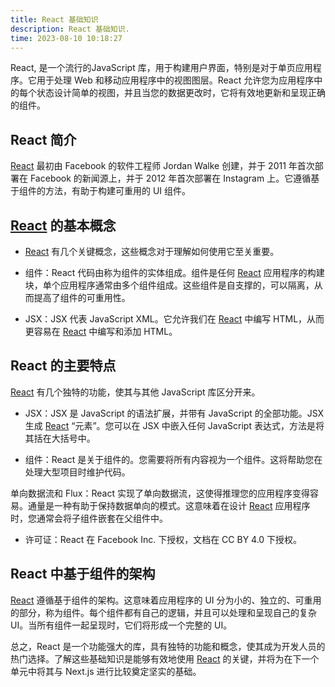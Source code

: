 ```yaml
---
title: React 基础知识
description: React 基础知识.
time: 2023-08-10 10:18:27
---
```


<CustomLink href="https://react.dev/">React</CustomLink>, 是一个流行的JavaScript
库，用于构建用户界面，特别是对于单页应用程序。它用于处理 Web
和移动应用程序中的视图图层。React
允许您为应用程序中的每个状态设计简单的视图，并且当您的数据更改时，它将有效地更新和呈现正确的组件。

## React 简介

[React](https://react.dev/) 最初由 Facebook 的软件工程师 Jordan Walke 创建，并于 2011 年首次部署在 Facebook 的新闻源上，并于 2012 年首次部署在 Instagram 上。它遵循基于组件的方法，有助于构建可重用的 UI 组件。

## [React](https://react.dev/) 的基本概念

- [React](https://react.dev/) 有几个关键概念，这些概念对于理解如何使用它至关重要。

- 组件：React 代码由称为组件的实体组成。组件是任何 [React](https://react.dev/) 应用程序的构建块，单个应用程序通常由多个组件组成。这些组件是自支撑的，可以隔离，从而提高了组件的可重用性。

- JSX：JSX 代表 JavaScript XML。它允许我们在 [React](https://react.dev/) 中编写 HTML，从而更容易在 [React](https://react.dev/) 中编写和添加 HTML。

## React 的主要特点

[React](https://react.dev/) 有几个独特的功能，使其与其他 JavaScript 库区分开来。

- JSX：JSX 是 JavaScript 的语法扩展，并带有 JavaScript 的全部功能。JSX 生成 [React](https://react.dev/) “元素”。您可以在 JSX 中嵌入任何 JavaScript 表达式，方法是将其括在大括号中。

- 组件：React 是关于组件的。您需要将所有内容视为一个组件。这将帮助您在处理大型项目时维护代码。

单向数据流和 Flux：React 实现了单向数据流，这使得推理您的应用程序变得容易。通量是一种有助于保持数据单向的模式。这意味着在设计 [React](https://react.dev/) 应用程序时，您通常会将子组件嵌套在父组件中。

- 许可证：React 在 Facebook Inc. 下授权，文档在 CC BY 4.0 下授权。

## React 中基于组件的架构

[React](https://react.dev/) 遵循基于组件的架构。这意味着应用程序的 UI 分为小的、独立的、可重用的部分，称为组件。每个组件都有自己的逻辑，并且可以处理和呈现自己的复杂 UI。当所有组件一起呈现时，它们将形成一个完整的 UI。

总之，React 是一个功能强大的库，具有独特的功能和概念，使其成为开发人员的热门选择。了解这些基础知识是能够有效地使用 [React](https://react.dev/) 的关键，并将为在下一个单元中将其与 Next.js 进行比较奠定坚实的基础。
